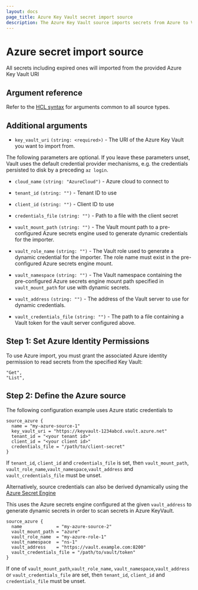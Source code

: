 ```yaml
---
layout: docs
page_title: Azure Key Vault secret import source
description: The Azure Key Vault source imports secrets from Azure to Vault.
---
```


# Azure secret import source


<Note>
All secrets including expired ones will imported from the provided Azure Key Vault URI
</Note>

## Argument reference

Refer to the [HCL syntax](/vault/docs/import#hcl-syntax-1) for arguments common to all source types.

## Additional arguments

- `key_vault_uri` `(string: <required>)` - The URI of the Azure Key Vault you want to import from.

The following parameters are optional. If you leave these parameters unset,
Vault uses the default credential provider mechanisms, e.g. the credentials persisted to disk
by a preceding `az login`.

- `cloud_name` `(string: "AzureCloud")` - Azure cloud to connect to
- `tenant_id` `(string: "")` - Tenant ID to use
- `client_id` `(string: "")` - Client ID to use
- `credentials_file` `(string: "")` - Path to a file with the client secret

- `vault_mount_path` `(string: "")` - The Vault mount path to a pre-configured Azure
  secrets engine used to generate dynamic credentials for the importer.

- `vault_role_name` `(string: "")` - The Vault role used to generate a dynamic
  credential for the importer. The role name must exist in the pre-configured Azure secrets
  engine mount.

- `vault_namespace` `(string: "")` - The Vault namespace containing the pre-configured Azure secrets engine
  mount path specified in `vault_mount_path` for use with dynamic secrets.

- `vault_address` `(string: "")` - The address of the Vault server to use for dynamic credentials. 

- `vault_credentials_file` `(string: "")` - The path to a file containing a Vault token for the vault server configured above.


## Step 1: Set Azure Identity Permissions

To use Azure import, you must grant the associated Azure identity permission to read secrets
from the specified Key Vault:

```shell-session
"Get",
"List",
```

## Step 2: Define the Azure source

<Tabs>
<Tab heading="Static credentials">

The following configuration example uses Azure static credentials to

```hcl
source_azure {
  name = "my-azure-source-1"
  key_vault_uri = "https://keyvault-1234abcd.vault.azure.net"
  tenant_id = "<your tenant id>"
  client_id = "<your client id>"
  credentials_file = "/path/to/client-secret"
}
```

 If `tenant_id`, `client_id` and `credentials_file` is set, then `vault_mount_path`, `vault_role_name`,`vault_namespace`,`vault_address` and `vault_credentials_file` must be unset.

</Tab>
<Tab heading="Dynamic credentials">

Alternatively, source credentials can also be derived dynamically using the [Azure Secret Engine](/vault/docs/secrets/azure)

This uses the Azure secrets engine configured at the given `vault_address` to generate dynamic secrets in order to scan secrets in Azure KeyVault.

```hcl
source_azure {
  name             = "my-azure-source-2"
  vault_mount_path = "azure"
  vault_role_name  = "my-azure-role-1"
  vault_namespace  = "ns-1"
  vault_address    = "https://vault.example.com:8200"
  vault_credentials_file = "/path/to/vault/token"
}
```

If one of `vault_mount_path`,`vault_role_name`, `vault_namespace`,`vault_address` or `vault_credentials_file`  are set, then `tenant_id`, `client_id` and `credentials_file`  must be unset.

</Tab>
</Tabs>